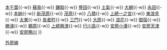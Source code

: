 {{鐵道路線
|模板名稱 = 外房線
|名稱 = [[File:JR logo (east).svg|25px|東日本旅客鐵道|link=東日本旅客鐵道]] [[外房線]]
|代表色 = #ff6600
|車站列表 = [[千葉站|千葉]]{{-w}} [[本千葉站|本千葉]]{{-w}} [[蘇我站|蘇我]]{{-w}} [[鎌取站|鎌取]]{{-w}} [[譽田站|譽田]]{{-w}} [[土氣站|土氣]]{{-w}} [[大網站|大網]]{{-w}} [[永田站 (千葉縣)|永田]]{{-w}} [[本納站|本納]]{{-w}} [[新茂原站|新茂原]]{{-w}} [[茂原站|茂原]]{{-w}} [[八積站|八積]]{{-w}} [[上總一之宮站|上總一之宮]]{{-w}} [[東浪見站|東浪見]]{{-w}} [[太東站|太東]]{{-w}} [[長者町站|長者町]]{{-w}} [[三門站 (日本)|三門]]{{-w}} [[大原站 (千葉縣)|大原]]{{-w}} [[浪花站|浪花]]{{-w}} [[御宿站|御宿]]{{-w}} [[勝浦站|勝浦]]{{-w}} [[鵜原站|鵜原]]{{-w}} [[上總興津站|上總興津]]{{-w}} [[行川島站|行川島]]{{-w}} [[安房小湊站|安房小湊]]{{-w}} [[安房天津站|安房天津]]{{-w}} [[安房鴨川站|安房鴨川]]
}}<noinclude>
[[Category:東日本旅客鐵道路線模板|外房線]]
</noinclude>